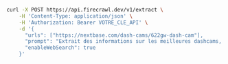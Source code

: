 ```bash cURL
curl -X POST https://api.firecrawl.dev/v1/extract \
    -H 'Content-Type: application/json' \
    -H 'Authorization: Bearer VOTRE_CLE_API' \
    -d '{
      "urls": ["https://nextbase.com/dash-cams/622gw-dash-cam"],
      "prompt": "Extrait des informations sur les meilleures dashcams, notamment les prix, les fonctionnalités, les avantages et inconvénients, ainsi que les avis.",
      "enableWebSearch": true
    }'
```
